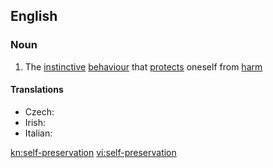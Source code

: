 ==English==

===Noun===
{{wikipedia}}
{{en-noun|sg=[[self]]-[[preservation]]|-}}

# The [[instinctive]] [[behaviour]] that [[protect]]s oneself from [[harm]]

====Translations====
* Czech: {{t-|cs|sebezáchova|f}}
* Irish: {{t-|ga|féinchaomhnú|m}}
* Italian: {{t-|it|autoconservazione|f}}

[[kn:self-preservation]]
[[vi:self-preservation]]